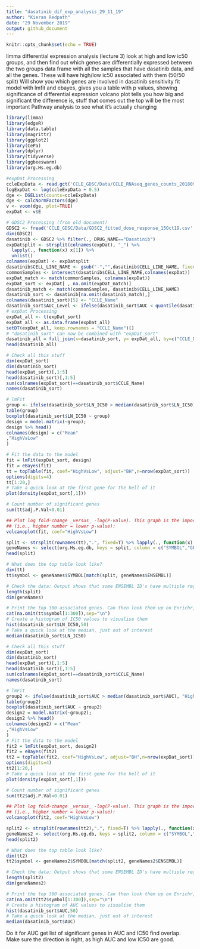```yaml
---
title: "dasatinib_dif_exp_analysis_29_11_19"
author: "Kieran Redpath"
date: "29 November 2019"
output: github_document
---
```


```r
knitr::opts_chunk$set(echo = TRUE)
```

limma differential expression analysis (lecture 3)
look at high and low ic50 groups, and then find out which genes are differentially expressed between the two groups
data frame with all the samples that have dasatinib data, and all the genes. These will have high/low ic50 associated with them (50/50 split)
Will show you which genes are involved in dasatinib sensitivity
fit model with lmfit and ebayes, gives you a table with p values, showing significance of differential expression
volcano plot tells you how big and significant the difference is, stuff that comes out the top will be the most important
Pathway analysis to see what it's actually changing

```r
library(limma)
library(edgeR)
library(data.table)
library(magrittr)
library(ggplot2)
library(CePa)
library(dplyr)
library(tidyverse)
library(ggbeeswarm)
library(org.Hs.eg.db)
```



```r
#expDat Processing
ccleExpData <- read.gct('CCLE_GDSC/Data/CCLE_RNAseq_genes_counts_20180929.gct')
logExpDat <- log(ccleExpData + 0.5)
dge <- DGEList(counts=ccleExpData)
dge <- calcNormFactors(dge)
v <- voom(dge, plot=TRUE)
expDat <- v$E

# GDSC2 Processing (from old document)
GDSC2 <- fread('CCLE_GDSC/Data/GDSC2_fitted_dose_response_15Oct19.csv', sep= ';')
dim(GDSC2)
dasatinib <- GDSC2 %>% filter(., DRUG_NAME=="Dasatinib")
expDatsplit <- strsplit(colnames(expDat), "_") %>% 
  lapply(., function(x) x[1]) %>% 
  unlist()
colnames(expDat) <- expDatsplit
dasatinib$CELL_LINE_NAME <- gsub("-","",dasatinib$CELL_LINE_NAME, fixed=TRUE)
commonSamples <- intersect(dasatinib$CELL_LINE_NAME,colnames(expDat))
expDat_match <- match(commonSamples, colnames(expDat))
expDat_sort <- expDat[ , na.omit(expDat_match)]
dasatinib_match <- match(commonSamples, dasatinib$CELL_LINE_NAME)
dasatinib_sort <- dasatinib[na.omit(dasatinib_match),]
colnames(dasatinib_sort)[5] <- "CCLE_Name"
dasatinib_sort$AUC_Level <- ifelse(dasatinib_sort$AUC < quantile(dasatinib_sort$AUC, 0.5, na.rm=TRUE), "Low","High")
# expDat Processing
expDat_all <- t(expDat_sort)
expDat_all <- as.data.frame(expDat_all)
setDT(expDat_all, keep.rownames = "CCLE_Name")[]
# "dasatinib_sort" can now be combined with "expDat_sort"
dasatinib_all = full_join(x=dasatinib_sort, y= expDat_all, by=c("CCLE_Name" = "CCLE_Name"))
head(dasatinib_all)
```

```r
# Check all this stuff
dim(expDat_sort)
dim(dasatinib_sort)
head(expDat_sort)[,1:5]
head(dasatinib_sort)[,1:5]
sum(colnames(expDat_sort)==dasatinib_sort$CCLE_Name)
names(dasatinib_sort)

# lmFit
group <- ifelse(dasatinib_sort$LN_IC50 > median(dasatinib_sort$LN_IC50), "High", "Low")
table(group)
boxplot(dasatinib_sort$LN_IC50 ~ group)
design = model.matrix(~group);
design %>% head()
colnames(design) = c("Mean"
,"HighVsLow"
)

# Fit the data to the model
fit = lmFit(expDat_sort, design)
fit = eBayes(fit)
tt = topTable(fit, coef="HighVsLow", adjust="BH",n=nrow(expDat_sort))
options(digits=4)
tt[1:20,]
# Take a quick look at the first gene for the hell of it
plot(density(expDat_sort[,1]))

# Count number of significant genes
sum(tt$adj.P.Val<0.01)

## Plot log fold-change _versus_ -log(P-value). This graph is the important one, things up the top and spread out are useful associations
## (i.e., higher number = lower p-value):
volcanoplot(fit, coef="HighVsLow")

split <- strsplit(rownames(tt),".", fixed=T) %>% lapply(., function(x) x[1]) %>% unlist()
geneNames <- select(org.Hs.eg.db, keys = split, column = c("SYMBOL","GENENAME"), key="ENSEMBL")
head(split)

# What does the top table look like?
dim(tt)
tt$symbol <- geneNames$SYMBOL[match(split, geneNames$ENSEMBL)]

# Check the data: Output shows that some ENSEMBL ID's have multiple regular gene names
length(split)
dim(geneNames)

# Print the top 300 associated genes. Can then look them up on Enrichr, GeneSetDB, etc
cat(na.omit(tt$symbol[1:300]),sep="\n")
# Create a histogram of IC50 values to visualise them
hist(dasatinib_sort$LN_IC50,50)
# Take a quick look at the median, just out of interest
median(dasatinib_sort$LN_IC50)
```

```r
# Check all this stuff
dim(expDat_sort)
dim(dasatinib_sort)
head(expDat_sort)[,1:5]
head(dasatinib_sort)[,1:5]
sum(colnames(expDat_sort)==dasatinib_sort$CCLE_Name)
names(dasatinib_sort)

# lmFit
group2 <- ifelse(dasatinib_sort$AUC > median(dasatinib_sort$AUC), "High", "Low")
table(group2)
boxplot(dasatinib_sort$AUC ~ group2)
design2 = model.matrix(~group2);
design2 %>% head()
colnames(design2) = c("Mean"
,"HighVsLow"
)
# Fit the data to the model
fit2 = lmFit(expDat_sort, design2)
fit2 = eBayes(fit2)
tt2 = topTable(fit2, coef="HighVsLow", adjust="BH",n=nrow(expDat_sort))
options(digits=4)
tt2[1:20,]
# Take a quick look at the first gene for the hell of it
plot(density(expDat_sort[,1]))

# Count number of significant genes
sum(tt2$adj.P.Val<0.01)

## Plot log fold-change _versus_ -log(P-value). This graph is the important one, things up the top and spread out are useful associations
## (i.e., higher number = lower p-value):
volcanoplot(fit2, coef="HighVsLow")

split2 <- strsplit(rownames(tt2),".", fixed=T) %>% lapply(., function(x) x[1]) %>% unlist()
geneNames2 <- select(org.Hs.eg.db, keys = split2, column = c("SYMBOL","GENENAME"), key="ENSEMBL")
head(split2)

# What does the top table look like?
dim(tt2)
tt2$symbol <- geneNames2$SYMBOL[match(split2, geneNames2$ENSEMBL)]

# Check the data: Output shows that some ENSEMBL ID's have multiple regular gene names
length(split2)
dim(geneNames2)

# Print the top 300 associated genes. Can then look them up on Enrichr, GeneSetDB, etc
cat(na.omit(tt2$symbol[1:300]),sep="\n")
# Create a histogram of AUC values to visualise them
hist(dasatinib_sort$AUC,50)
# Take a quick look at the median, just out of interest
median(dasatinib_sort$AUC)
```



Do it for AUC
get list of significant genes in AUC and IC50
find overlap. Make sure the direction is right, as high AUC and low IC50 are good.


